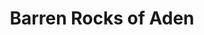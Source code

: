 ---
title: Barren Rocks of Aden
tuneMeta:
    type:
        - session
    relatedLinks:
        - link:
            url: https://tunearch.org/wiki/Barren_Rocks_of_Aden_(The)
            text: Traditional Tune Archive
tuneVideo:
    - video: 
        title: Barren Rocks of Aden
        src: /tunes/barren-rocks-of-aden/barren-rocks-of-aden.mp4
---